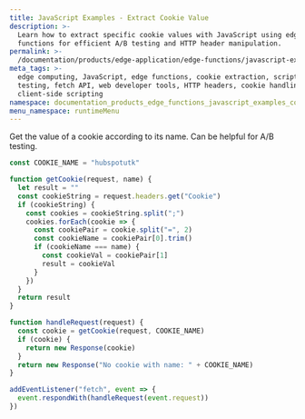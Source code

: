 ```yaml
---
title: JavaScript Examples - Extract Cookie Value
description: >-
  Learn how to extract specific cookie values with JavaScript using edge
  functions for efficient A/B testing and HTTP header manipulation.
permalink: >-
  /documentation/products/edge-application/edge-functions/javascript-examples/cookie-value
meta_tags: >-
  edge computing, JavaScript, edge functions, cookie extraction, script for A/B
  testing, fetch API, web developer tools, HTTP headers, cookie handling,
  client-side scripting
namespace: documentation_products_edge_functions_javascript_examples_cookie_value
menu_namespace: runtimeMenu
---
```


Get the value of a cookie according to its name. Can be helpful for A/B testing.

```js
const COOKIE_NAME = "hubspotutk"

function getCookie(request, name) {
  let result = ""
  const cookieString = request.headers.get("Cookie")
  if (cookieString) {
    const cookies = cookieString.split(";")
    cookies.forEach(cookie => {
      const cookiePair = cookie.split("=", 2)
      const cookieName = cookiePair[0].trim()
      if (cookieName === name) {
        const cookieVal = cookiePair[1]
        result = cookieVal
      }
    })
  }
  return result
}

function handleRequest(request) {
  const cookie = getCookie(request, COOKIE_NAME)
  if (cookie) {
    return new Response(cookie)
  }
  return new Response("No cookie with name: " + COOKIE_NAME)
}

addEventListener("fetch", event => {
  event.respondWith(handleRequest(event.request))
})
```




